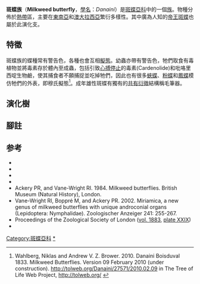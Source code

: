 {{NoteTA
|G1=Butterfly
}}
{{Automatic Taxobox
| name = 斑蝶族
| fossil_range = {{fossilrange|55|0|earliest=55}}<small>從古近紀[[始新世|始新世]]至今<ref>Wahlberg, N., Leneveu, J., Kodandaramaiah, U., Peña, C., Nylin, S., Freitas, A. V., & Brower, A. V. (2009). Nymphalid butterflies diversify following near demise at the Cretaceous/Tertiary boundary. Proceedings of the Royal Society of London B: Biological Sciences, 276(1677), 4295-4302. {{en}}</ref></small>
| image = Euploea1Moore.jpg
| image_caption = 1. [[珠旖斑蝶|珠旖斑蝶]] ''Ideopsis juventa''<br />
2. [[青斑蝶|青斑蝶]] ''Tirumala limniace''<br />
3. [[嗇青斑蝶|嗇青斑蝶]] ''Tirumala septentrionis''<br />
4. [[異型紫斑蝶|異型紫斑蝶]] ''Euploea mulciber''<br />
5. [[克萊默紫斑蝶|克萊默紫斑蝶]] ''Euploea crameri''<br />
6, 8. [[幻紫斑蝶|幻紫斑蝶]] ''Euploea core''<br />
7. [[藍點紫斑蝶|藍點紫斑蝶]] ''Euploea midamus''<br />
9. [[默紫斑蝶|默紫斑蝶]] ''Euploea klugii''<br />
10. [[雙標紫斑蝶|雙標紫斑蝶]] ''Euploea sylvester''<br />
| taxon = Danaini
| tribus_authority = Boisduval 1833
| type_genus = [[斑蝶屬|斑蝶屬]] <br />''Danaus''
| type_genus_authority = Kluk 1780
| subdivision_ranks = 屬
| subdivision = 
'''紫斑蝶亞族''' '''Euploeina'''
* [[豹斑蝶屬|豹斑蝶屬]] ''Anetia''
* [[袖斑蝶屬|袖斑蝶屬]] ''Lycorea''
* ''Archaeolycorea''†
* [[帛斑蝶屬|帛斑蝶屬]] ''Idea''
* [[鵲斑蝶屬|鵲斑蝶屬]] ''Protoploea''
* [[紫斑蝶屬|紫斑蝶屬]] ''Euploea''

'''斑蝶亞族''' '''Danaina'''
* ''Miriamica''
* [[旖斑蝶屬|旖斑蝶屬]] ''Ideopsis''
* [[絹斑蝶屬|絹斑蝶屬]] ''Parantica''
* [[窗斑蝶屬|窗斑蝶屬]] ''Amauris''
* [[拓斑蝶屬|拓斑蝶屬]] ''Tiradelphe''
* [[斑蝶屬|斑蝶屬]] ''Danaus''
* [[青斑蝶屬|青斑蝶屬]] ''Tirumala''
}}

'''斑蝶族'''（'''Milkweed butterfly'''，[[學名|學名]]：''Danaini''）是[[斑蝶亞科|斑蝶亞科]]中的一個[[族_(生物)|族]]。物種分佈於[[熱帶|熱帶]]區，主要在[[東南亞|東南亞]]和[[澳大拉西亞|澳大拉西亞]]繁衍多樣性。其中廣為人知的[[帝王斑蝶|帝王斑蝶]]也屬於此演化支。

== 特徵 ==
斑蝶族的蝶種常有警告色，各種也會互相[[擬態|擬態]]。幼蟲亦帶有警告色，牠們取食有毒植物並將毒素存於體內至成蟲，包括引致[[心搏停止|心搏停止]]的毒素(Cardenolide)和吡咯里西啶生物鹼，使其捕食者不願捕捉並吃掉牠們，因此也有很多[[蛺蝶|蛺蝶]]、[[粉蝶|粉蝶]]和[[鳳蝶|鳳蝶]]模仿牠們的外表，即穆氏擬態<ref>Wahlberg, Niklas and Andrew V. Z. Brower. 2010. Danaini Boisduval 1833. Milkweed Butterflies. Version 09 February 2010 (under construction). http://tolweb.org/Danaini/27571/2010.02.09 {{Wayback|url=http://tolweb.org/Danaini/27571/2010.02.09 |date=20200319165817 }} in The Tree of Life Web Project, http://tolweb.org/ {{Wayback|url=http://tolweb.org/ |date=20110515100516 }}</ref>。成年雄性斑蝶有獨有的[[共有衍徵|共有衍徵]]結構稱毛筆器。

== 演化樹 ==
{{clade
|label1='''斑蝶族'''
|1={{clade
|1={{clade
|label1=紫斑蝶亞族
|1={{clade
|1={{clade
|1=[[袖斑蝶屬|袖斑蝶屬]] ''Lycorea''
|2=[[豹斑蝶屬|豹斑蝶屬]] ''Anetia''
|3=''Archaeolycorea''[[滅絕|†]] <small>([[地位未定|地位未定]])</small>|state3=dashed}}
|2={{clade
|1=[[紫斑蝶屬|紫斑蝶屬]] ''Euploea''
|2=[[鵲斑蝶屬|鵲斑蝶屬]] ''Protoploea''
|3=[[帛斑蝶屬|帛斑蝶屬]] ''Idea''}}}}}}
|2={{clade
|label1=斑蝶亞族
|1={{clade
|1={{clade
|1=[[拓斑蝶屬|拓斑蝶屬]] ''Tiradelphe''
|2=[[斑蝶屬|斑蝶屬]] ''Danaus''
|3=[[青斑蝶屬|青斑蝶屬]] ''Tirumala''}}
|2={{clade
|1=[[窗斑蝶屬|窗斑蝶屬]] ''Amauris''
|2={{clade
|1=[[絹斑蝶屬|絹斑蝶屬]] ''Parantica''
|2=[[旖斑蝶屬|旖斑蝶屬]] ''Ideopsis''
|3=''Miriamica''}}}}}}}}}}}}

== 腳註 ==
{{reflist|}}

== 参考 ==
* {{Commonscat-inline| Danaini}}
* {{Wikispecies-inline| Danaini}}
* {{Wikispecies-inline| Danaina|斑蝶亞族}}
* {{Wikispecies-inline| Euploeina|紫斑蝶亞族}}
* Ackery PR, and Vane-Wright RI. 1984. Milkweed butterflies. British Museum (Natural History), London.
* Vane-Wright RI, Boppré M, and Ackery PR. 2002. Miriamica, a new genus of milkweed butterflies with unique androconial organs (Lepidoptera: Nymphalidae). Zoologischer Anzeiger 241: 255-267.
* Proceedings of the Zoological Society of London ([http://www.archive.org/details/proceedingsofgen83zool vol. 1883], [http://www.archive.org/stream/proceedingsofgen83zool#page/n413/mode/1up plate XXIX])
* {{Cite book | author = 寿建新 周尧 李宇飞 | title = 世界蝴蝶分類名錄 | location = 中國 | publisher = 陝西科學技術出版社 | date = 2006-04-01 | ISBN = 9787536936768 | language= zh-hans }}

{{斑蝶亞科}}
{{Taxonbar|from=Q2597070}}

[[Category:斑蝶亞科|Category:斑蝶亞科]]
[[Category:斑蝶族|*]]